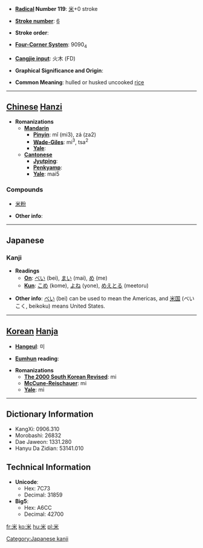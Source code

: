 * '''[[Wiktionary:Chinese radical index| Radical]] Number 119''': [[Wiktionary:Chinese radical index 米|米]]+0 stroke

* '''[[Wiktionary:Chinese total strokes index|Stroke number]]''': [[Wiktionary:Chinese total strokes index 6|6]]

* '''Stroke order''': 

* '''[[Wiktionary:Chinese four corner index|Four-Corner System]]''': 9090<sub>4</sub>

* '''[[Wiktionary:Chinese Cangjie index|Cangjie input]]''': 火木 (FD)

* '''Graphical Significance and Origin''': 

* '''Common Meaning''': hulled or husked uncooked [[rice]]

----

== [[Chinese]] [[Hanzi]] ==

* '''Romanizations'''
** '''[[Mandarin]]'''
*** '''[[Pinyin]]''': mǐ (mi3), zá (za2)
*** '''[[Wade-Giles]]''': mi<sup>3</sup>, tsa<sup>2</sup>
*** '''[[Yale]]''': 
** '''[[Cantonese]]'''
*** '''[[Jyutping]]''':
*** '''[[Penkyamp]]''': 
*** '''[[Yale]]''': mai5

===Compounds===
*[[米粉]]

* '''Other info''': 

----

== Japanese ==
===Kanji===
* '''Readings'''
** '''[[On]]''': [[べい]] (bei), [[まい]] (mai), [[め]] (me)
** '''[[Kun]]''': [[こめ]] (kome), [[よね]] (yone), [[めえとる]] (meetoru)

* '''Other info''':  [[べい]] (bei) can be used to mean the Americas, and [[米国]] (べいこく, beikoku) means United States.

[[Category:Japanese kanji]]
----

== [[Korean]] [[Hanja]] ==

* '''[[Hangeul]]''': 미

* '''[[Eumhun]] reading''': 

* '''Romanizations'''
** '''[[The 2000 South Korean Revised Romanization|The 2000 South Korean Revised]]''': mi
** '''[[McCune-Reischauer]]''': mi
** '''[[Yale]]''': mi

----

== Dictionary Information ==

* KangXi: 0906.310
* Morobashi: 26832
* Dae Jaweon: 1331.280
* Hanyu Da Zidian: 53141.010

== Technical Information ==

* '''Unicode''':
** Hex: 7C73
** Decimal: 31859
* '''Big5''':
** Hex: A6CC
** Decimal: 42700

[[fr:米]]
[[ko:米]]
[[hu:米]]
[[pl:米]]